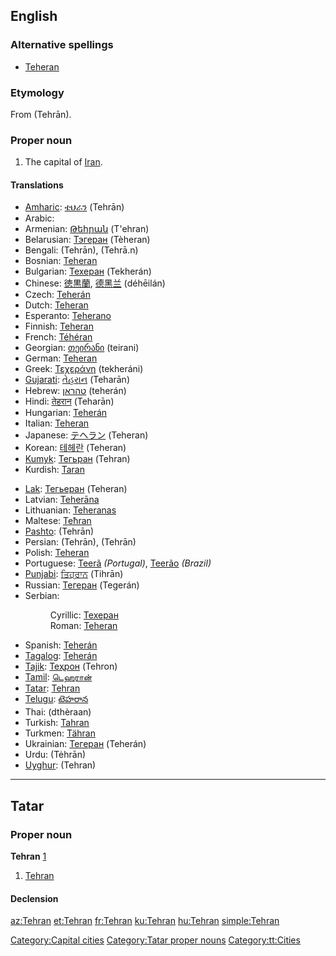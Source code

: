 {{wikipedia}}
==English==

===Alternative spellings===
* [[Teheran]]

===Etymology===
From {{etyl|fa}} {{fa-Arab|[[تهران]]}} (Tehrān).

===Proper noun===
{{en-proper noun}}

# The capital of [[Iran]].

====Translations====
{{trans-top|capital of Iran}}
* [[Amharic]]: [[ቴህራን]] (Tehrān)
* Arabic: {{Arab|[[طهران]]}} {{unicode|(ʈehrán)}}
* Armenian: [[Թեհրան]] (T'ehran)
* Belarusian: [[Тэгеран]] (Tèheran)
* Bengali: {{BNchar|[[তেহরান]]}} (Tehrān), {{BNchar|[[তেহ্রাণ]]}} (Tehrā.n)
* Bosnian: [[Teheran#Bosnian|Teheran]] {{m}}
* Bulgarian: [[Техеран#Bulgarian|Техеран]] (Tekherán)
* Chinese: [[徳黒蘭]], [[德黑兰]] (déhēilán)
* Czech: [[Teherán]] {{m}}
* Dutch: [[Teheran]] {{n}}
* Esperanto: [[Teherano]]
* Finnish: [[Teheran]]
* French: [[Téhéran]]
* Georgian: [[თეირანი]] (teirani)
* German: [[Teheran]]
* Greek: [[Τεχεράνη]] (tekheráni)
* [[Gujarati]]: [[તેહરાન]] (Teharān)
* Hebrew: [[טהראן]] (teherán)
* Hindi: [[तेहरान]] (Teharān)
* Hungarian: [[Teherán]]
* Italian: [[Teheran]]
* Japanese: [[テヘラン]] (Teheran)
* Korean: [[테헤란]] (Teheran)
* [[Kumyk]]: [[Тегьран]] (Tehran)
* Kurdish: [[Taran]]
{{trans-mid}}
* [[Lak]]: [[Тегьеран]] (Teheran)
* Latvian: [[Teherāna]]
* Lithuanian: [[Teheranas]]
* Maltese: [[Teħran]]
* [[Pashto]]: {{ps-Arab|[[تهران]]}} (Tehrān)
* Persian: {{fa-Arab|[[طهران]]}} (Tehrān), {{fa-Arab|[[تهران]]}} (Tehrān)
* Polish: [[Teheran]]
* Portuguese: [[Teerã]] ''(Portugal)'', [[Teerão]] ''(Brazil)'' {{m}}
* [[Punjabi]]: [[ਤਿਹ੍ਰਾਨ]] (Tihrān)
* Russian: [[Тегеран]] (Tegerán) {{m}}
* Serbian:
*: Cyrillic: [[Техеран]] {{m}}
*: Roman: [[Teheran#Serbian|Teheran]] {{m}}
* Spanish: [[Teherán]] {{m}}
* [[Tagalog]]: [[Teherán]]
* [[Tajik]]: [[Теҳрон]] (Tehron)
* [[Tamil]]: [[டெஹரான்]]
* [[Tatar]]: [[Tehran#Tatar|Tehran]]
* [[Telugu]]: [[టెహరాన]]
* Thai: {{Thai|[[เตหะราน]]}} (dthèraan)
* Turkish: [[Tahran]]
* Turkmen: [[Tähran]]
* Ukrainian: [[Тегеран]] (Teherán)
* Urdu: {{ur-Arab|[[تہران]]}} (Tėhrān)
* [[Uyghur]]: {{ug-Arab|[[ﺗﯧﻬﺮﺍﻥ]]}} (Tehran)
{{trans-bottom}}

----

==Tatar==

===Proper noun===
'''Tehran''' [http://www.azatliq.org/analysis/analysis/tb/2003/01/185420D6-F412-419D-B580-65689D63310E.asp]

# [[Tehran#english|Tehran]]

====Declension====
{{tt-latin-noun|nıñ|ga|nı|da|dan}}

[[Category:Capital cities]]
[[Category:Tatar proper nouns]]
[[Category:tt:Cities]]

[[az:Tehran]]
[[et:Tehran]]
[[fr:Tehran]]
[[ku:Tehran]]
[[hu:Tehran]]
[[simple:Tehran]]